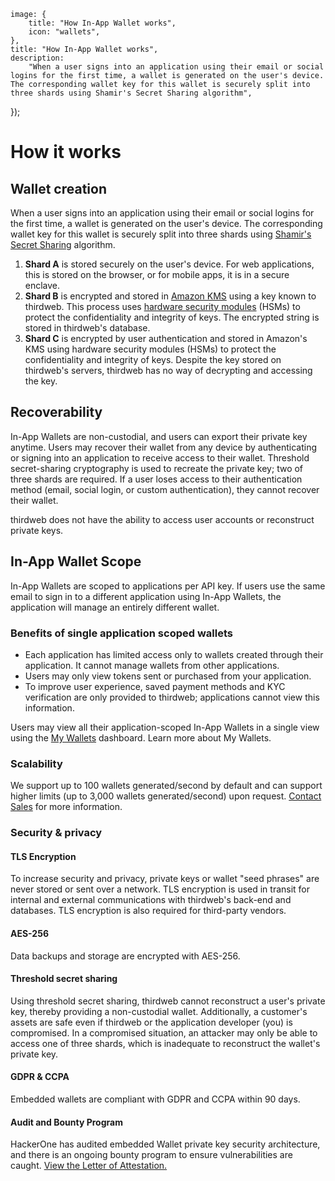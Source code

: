 
	image: {
		title: "How In-App Wallet works",
		icon: "wallets",
	},
	title: "How In-App Wallet works",
	description:
		"When a user signs into an application using their email or social logins for the first time, a wallet is generated on the user's device. The corresponding wallet key for this wallet is securely split into three shards using Shamir's Secret Sharing algorithm",
});

# How it works

## Wallet creation

When a user signs into an application using their email or social logins for the first time, a wallet is generated on the user's device. The corresponding wallet key for this wallet is securely split into three shards using [Shamir's Secret Sharing](https://en.wikipedia.org/wiki/Shamir%27s_secret_sharing) algorithm.

1. **Shard A** is stored securely on the user's device. For web applications, this is stored on the browser, or for mobile apps, it is in a secure enclave.
2. **Shard B** is encrypted and stored in [Amazon KMS](https://aws.amazon.com/kms/) using a key known to thirdweb. This process uses [hardware security modules](https://en.wikipedia.org/wiki/Hardware_security_module) (HSMs) to protect the confidentiality and integrity of keys. The encrypted string is stored in thirdweb's database.
3. **Shard C** is encrypted by user authentication and stored in Amazon's KMS using hardware security modules (HSMs) to protect the confidentiality and integrity of keys. Despite the key stored on thirdweb's servers, thirdweb has no way of decrypting and accessing the key.

<DocImage src={EmbedCreation} />

## Recoverability

In-App Wallets are non-custodial, and users can export their private key anytime. Users may recover their wallet from any device by authenticating or signing into an application to receive access to their wallet.
Threshold secret-sharing cryptography is used to recreate the private key; two of three shards are required.
If a user loses access to their authentication method (email, social login, or custom authentication), they cannot recover their wallet.

<Callout variant='info'>

thirdweb does not have the ability to access user accounts or reconstruct private keys.

</Callout>

## In-App Wallet Scope

In-App Wallets are scoped to applications per API key. If users use the same email to sign in to a different application using In-App Wallets, the application will manage an entirely different wallet.

### Benefits of single application scoped wallets

- Each application has limited access only to wallets created through their application. It cannot manage wallets from other applications.
- Users may only view tokens sent or purchased from your application.
- To improve user experience, saved payment methods and KYC verification are only provided to thirdweb; applications cannot view this information.

Users may view all their application-scoped In-App Wallets in a single view using the [My Wallets](https://ews.thirdweb.com/wallet) dashboard. Learn more about My Wallets.

<DocImage src={AppScoped} />

### Scalability

We support up to 100 wallets generated/second by default and can support higher limits (up to 3,000 wallets generated/second) upon request. [Contact Sales](https://thirdweb.com/contact-us) for more information.

### Security & privacy

#### TLS Encryption

To increase security and privacy, private keys or wallet "seed phrases" are never stored or sent over a network. TLS encryption is used in transit for internal and external communications with thirdweb's back-end and databases. TLS encryption is also required for third-party vendors.

#### AES-256

Data backups and storage are encrypted with AES-256.

#### Threshold secret sharing

Using threshold secret sharing, thirdweb cannot reconstruct a user's private key, thereby providing a non-custodial wallet. Additionally, a customer's assets are safe even if thirdweb or the application developer (you) is compromised. In a compromised situation, an attacker may only be able to access one of three shards, which is inadequate to reconstruct the wallet's private key.

#### GDPR & CCPA

Embedded wallets are compliant with GDPR and CCPA within 90 days.

#### Audit and Bounty Program

HackerOne has audited embedded Wallet private key security architecture, and there is an ongoing bounty program to ensure vulnerabilities are caught. [View the Letter of Attestation.](/pdfs/thirdweb_code_security_audit.pdf)
